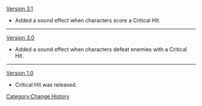 [[Version 3.1]]
* Added a sound effect when characters score a Critical Hit.<!--this was mentioned in 3.0 patch notes, but did not get added until 3.1-->
----
[[Version 3.0]]
* Added a sound effect when characters defeat enemies with a Critical Hit.
----
[[Version 1.0]]
* Critical Hit was released.
<noinclude>[[Category:Change History]]</noinclude>